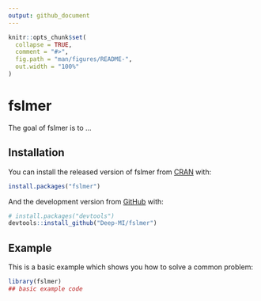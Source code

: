 ```yaml
---
output: github_document
---
```


<!-- README.md is generated from README.Rmd. Please edit that file -->

```r
knitr::opts_chunk$set(
  collapse = TRUE,
  comment = "#>",
  fig.path = "man/figures/README-",
  out.width = "100%"
)
```

# fslmer

<!-- badges: start -->
<!-- badges: end -->

The goal of fslmer is to ...

## Installation

You can install the released version of fslmer from [CRAN](https://CRAN.R-project.org) with:

``` r
install.packages("fslmer")
```

And the development version from [GitHub](https://github.com/) with:

``` r
# install.packages("devtools")
devtools::install_github("Deep-MI/fslmer")
```
## Example

This is a basic example which shows you how to solve a common problem:

```r
library(fslmer)
## basic example code
```

<!-- # lme-r -->

<!-- ## Overview -->

<!-- This project is a port of Freesurfer's Matlab-based LME tools to the R programming language. -->

<!-- Please refer to the original documentation at https://surfer.nmr.mgh.harvard.edu/fswiki/LongitudinalStatistics and https://surfer.nmr.mgh.harvard.edu/fswiki/LinearMixedEffectsModels for an overview and futher information about the software. For the original code, see the original repository at https://github.com/NeuroStats/lme. -->

<!-- If you use these tools in your analysis please cite: -->

<!-- - Bernal-Rusiel J.L., Greve D.N., Reuter M., Fischl B., Sabuncu M.R., 2012. Statistical Analysis of Longitudinal Neuroimage Data with Linear Mixed Effects Models, NeuroImage 66, 249-260, 2012, https://dx.doi.org/10.1016%2Fj.neuroimage.2012.10.065 -->

<!-- - Bernal-Rusiel J.L., Greve D.N., Reuter M., Fischl B., Sabuncu M.R., 2013. Spatiotemporal Linear Mixed Effects Modeling for the Mass-univariate Analysis of Longitudinal Neuroimage Data, NeuroImage 81, 358–370, 2013, https://doi.org/10.1016/j.neuroimage.2013.05.049 -->

<!-- - Reuter M., Schmansky N.J., Rosas H.D., Fischl B, 2012.Within-Subject Template Estimation for Unbiased Longitudinal Image Analysis, NeuroImage 61, 1402-1418, 2012, http://dx.doi.org/10.1016/j.neuroimage.2012.02.084 -->

<!-- ## Installing the program -->

<!-- TODO -->

<!-- ## Running the program -->

<!-- There are two types of analyses that can be done: univariate and mass-univariate.  -->

<!-- ### Univariate analyses -->

<!-- Usually you should already have a longitudinal Qdec table containing the ids, subject ids, time, and demographics. Using Freesurfer's `asegstats2table` and `aparcstats2table` tools, you can directly grab the stats values from the longitudinally processed data in your subjects directory: -->

<!-- ``` -->
<!-- asegstats2table --qdec-long qdec.table.dat -t PATH_TO_QDEC_TABLE/aseg.long.table  -->
<!-- ``` -->

<!-- Load these tables into R: -->

<!-- ```R -->
<!-- aseg <- read.table("PATH_TO_DATA/aseg.long.table", header=True) -->
<!-- qdec <- read.table("PATH_TO_QDEC_TABLE/qdec.table.dat", header=True ) -->
<!-- ``` -->

<!-- For computational efficiency reasons, these tools require the data ordered according to time for each individual (that is, your design matrix needs to have all the repeated assessments for the first subject, then all for the second and so on). Assume that your longitudinal Qdec table contains four columns: "fsid" (image ID), "fsid-base" (subject ID), "time" (time from baseline) and "group"(a binary variable) then you can use the following code: -->

<!-- ```R -->
<!-- # Create a set of auxiliary variables: -->
<!-- # qdec ... ordered assessment variables -->
<!-- # aseg ... ordered aseg table -->
<!-- # Y    ... ordered data  -->
<!-- # ni   ... a matrix with the number of repeated measures for each subject -->

<!-- # Load auxiliary libraries -->
<!-- library(plyr) -->

<!-- # Convert categorical strings into numeric values -->
<!-- qdec["group"] <- factor(qdec$group, labels=c("CN"="1", "AD"="0")) -->

<!-- # Add columns fsid.base and time to the aseg dataframe -->
<!-- aseg["fsid.base"] <- qdec$fsid.base -->
<!-- aseg["time"] <- qdec$time -->

<!-- # Sorts aseg and qdec dataframes first by fsid.base and then by time -->
<!-- aseg <-aseg[order(fsid.base,time),] -->
<!-- qdec <- qdec[order(fsid.base,time),] -->

<!-- # Extract the structure of interest from the aseg dataframe -->
<!-- Y <- aseg$Left.Hippocampus -->

<!-- # Count the number of occurances for each fsid, delete column `x`, and convert  -->
<!-- # to a matrix -->
<!-- ni <- count(qdec$fsid.base)          -->
<!-- ni$x <- NULL -->
<!-- ni <- as.matrix(ni) -->
<!-- ``` -->

<!-- Once you have your ordered data, you need to build your design matrix. As ab example, a simple linear model containing a group by time interaction can be obtained with the following design matrix: -->

<!-- ```R -->
<!-- X <- model.matrix(~time*group, qdec) -->
<!-- ``` -->
<!-- The contrast `[0 0 0 1]` can be used to test the interaction between `group` and `time`, which indicates diverging slopes of thickness changes across time for the two groups:  -->

<!-- ```R -->
<!-- C <- matrix(c(0, 0, 0, 1), 1) -->
<!-- ``` -->

<!-- Estimate the model by using this function: -->

<!-- ```R -->
<!-- stats <- lme_fit_FS(X, Zcols, y, ni) -->
<!-- ``` -->

<!-- Conduct an F-test: -->

<!-- ```R -->
<!-- F_C <- lme_F(stats, C) -->
<!-- ``` -->

<!-- The p-value of the test is in `F_C$pval`. -->


<!-- ## Mass-univariate analyses -->


<!-- # read data -->

<!-- Yin<-lme_openmgh("~/Work/lme/A_data/orig/mass_univariate/lh.50sMCI_vs_50cMCI_long_thickness_sm10.mgh") -->
<!-- Xin<-read.csv("~/Work/lme/A_data/eval/sMCI50_vs_cMCI50.csv") -->
<!-- nin<-read.csv("~/Work/lme/A_data/eval/sMCI50_vs_cMCI50_idx.csv") -->
<!-- lh.sphere<-lme_readsurf("~/Work/freesurfer/subjects/fsaverage/surf/lh.sphere") -->
<!-- lh.cortex<-lme_readlabel("~/Work/freesurfer/subjects/fsaverage/label/lh.cortex.label")[,1] -->

<!-- # prepare data -->

<!-- Y<-t(as.matrix(drop(Yin$x))) -->
<!-- X<-as.matrix(Xin) -->
<!-- Zcols<-c(1,2) -->
<!-- ni<-as.matrix(nin) -->
<!-- maskvtx<-sort(lh.cortex+1) -->
<!-- prs<-12 -->

<!-- maskvtx2<-maskvtx -->
<!-- maskvtx2<-maskvtx2[-which(colSums(Y[,maskvtx2])==0)] -->

<!-- # algorithm with region-growing -->

<!-- timeFitInit<-system.time(outFitInit<-lme_mass_fit_init(X,Zcols,Y,ni,maskvtx=maskvtx2,numcore=prs)) -->
<!-- #outFitEMInit<-lme_mass_fit_EMinit(X,Zcols,Y,ni,maskvtx=maskvtx,numcore=prs) -->

<!-- timeRgGrow<-system.time(outRgGrow<-lme_mass_RgGrow(lh.sphere,outFitInit$Re0,outFitInit$Theta0,maskvtx=maskvtx2,nst=2,prc=95)) -->

<!-- timeFitRgw<-system.time(outFitRgw<-lme_mass_fit_Rgw(X,Zcols,Y,ni,outFitInit$Theta0,outRgGrow$Regions,lh.sphere,prs=prs)) -->

<!-- save(file="~/Work/lme/D_analyses/D2_mass-univariate-rgw/run22/lme_mass_rgw_result_run21.RData",list=c("maskvtx","maskvtx2","timeFitInit","timeFitRgw","timeRgGrow","outFitInit","outRgGrow","outFitRgw","ni","prs","X","Xin","Zcols")) -->

